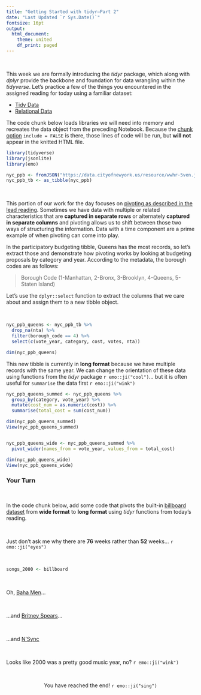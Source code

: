 ```yaml
---
title: "Getting Started with tidyr—Part 2"
date: "Last Updated `r Sys.Date()`"
fontsize: 16pt
output:
  html_document:
    theme: united
    df_print: paged
---
```

<br> 

This week we are formally introducing the *tidyr* package, which along with *dplyr* provide the backbone and foundation for data wrangling within the *tidyverse*. Let's practice a few of the things you encountered in the assigned reading for today using a familiar dataset: 

 * [Tidy Data](https://r4ds.had.co.nz/tidy-data.html)
 + [Relational Data](https://r4ds.had.co.nz/relational-data.html)

The code chunk below loads libraries we will need into memory and recreates the data object from the preceding Notebook. Because the [chunk option](https://bookdown.org/yihui/rmarkdown-cookbook/chunk-options.html) `include = FALSE` is there, those lines of code will be run, but **will not** appear in the knitted HTML file. 

```r

library(tidyverse)
library(jsonlite)
library(emo)

nyc_ppb <- fromJSON("https://data.cityofnewyork.us/resource/wwhr-5ven.json?%24limit=5000")
nyc_ppb_tb <- as_tibble(nyc_ppb)

```

<br> 

This portion of our work for the day focuses on [pivoting as described in the lead reading](https://r4ds.had.co.nz/tidy-data.html#pivoting). Sometimes we have data with multiple or related characteristics that are **captured in separate rows** or alternately **captured in separate columns** and pivoting allows us to shift between those two ways of structuring the information. Data with a time component are a prime example of when pivoting can come into play. 

In the participatory budgeting tibble, Queens has the most records, so let's extract those and demonstrate how pivoting works by looking at budgeting proposals by category and year. According to the metadata, the borough codes are as follows: 

> Borough Code (1-Manhattan, 2-Bronx, 3-Brooklyn, 4-Queens, 5-Staten Island)

Let's use the `dplyr::select` function to extract the columns that we care about and assign them to a new tibble object. 

<br>

```r

nyc_ppb_queens <- nyc_ppb_tb %>%
  drop_na(nta) %>%
  filter(borough_code == 4) %>%
  select(c(vote_year, category, cost, votes, nta))

dim(nyc_ppb_queens)


```
This new tibble is currently in **long format** because we have multiple records with the same year. We can change the orientation of these data using functions from the *tidyr* package `r emo::ji("cool")`... but it is often useful for `summarise` the data first `r emo::ji("wink")`


```r

nyc_ppb_queens_summed <- nyc_ppb_queens %>%
  group_by(category, vote_year) %>%
  mutate(cost_num = as.numeric(cost)) %>%
  summarise(total_cost = sum(cost_num))

dim(nyc_ppb_queens_summed)
View(nyc_ppb_queens_summed)


nyc_ppb_queens_wide <- nyc_ppb_queens_summed %>% 
  pivot_wider(names_from = vote_year, values_from = total_cost)

dim(nyc_ppb_queens_wide)
View(nyc_ppb_queens_wide)


```


### **Your Turn** 

<br>

In the code chunk below, add some code that pivots the built-in [billboard dataset](https://tidyr.tidyverse.org/reference/billboard.html) from **wide format** to **long format** using *tidyr* functions from today's reading. 

<br> 

Just don't ask me why there are **76** weeks rather than **52** weeks... `r emo::ji("eyes")`

<br>

```r

songs_2000 <- billboard

```
<br> 

Oh, [Baha Men](https://youtu.be/ojULkWEUsPs)...

<br> 

...and [Britney Spears](https://youtu.be/CduA0TULnow)...

<br> 

...and [N'Sync](https://youtu.be/Eo-KmOd3i7s)

<br> 

Looks like 2000 was a pretty good music year, no? `r emo::ji("wink")`

<br>

<center> You have reached the end! `r emo::ji("sing")`</center>

<br> 

